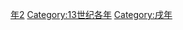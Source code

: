 {{Catnav|頁面分類|历史|歷史時代|年|13世纪各年}}

{{catmore}}
{{Commons category|1202}}

[[Category:1200年代|年2]]
[[Category:13世纪各年|Category:13世纪各年]]
[[Category:戌年|Category:戌年]]